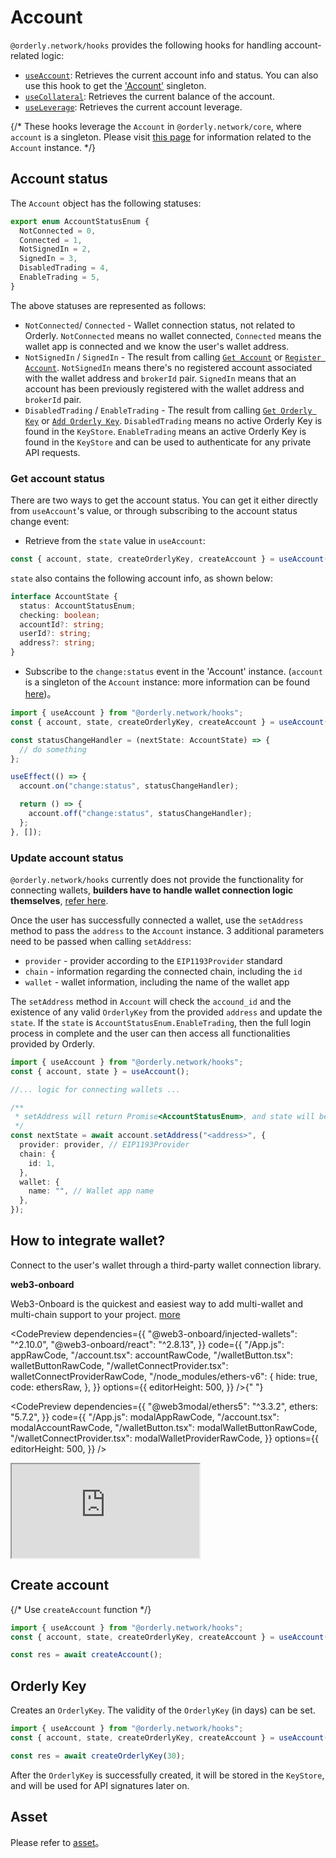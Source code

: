 




# Account

`@orderly.network/hooks` provides the following hooks for handling account-related logic:

- [`useAccount`](/apis/modules/__orderly_network___hooks/useAccount): Retrieves the current account info and status. You can also use this hook to get the ['Account'](/apis/modules/__orderly_network___core/Account) singleton.
- [`useCollateral`](/apis/modules/__orderly_network___hooks/useCollateral): Retrieves the current balance of the account.
- [`useLeverage`](/apis/modules/__orderly_network___hooks/useLeverage): Retrieves the current account leverage.

{/* These hooks leverage the `Account` in `@orderly.network/core`, where `account` is a singleton. Please visit [this page](/apis/modules/__orderly_network___hooks/Account) for information related to the `Account` instance. */}

## Account status

The `Account` object has the following statuses:

```typescript
export enum AccountStatusEnum {
  NotConnected = 0,
  Connected = 1,
  NotSignedIn = 2,
  SignedIn = 3,
  DisabledTrading = 4,
  EnableTrading = 5,
}
```

The above statuses are represented as follows:

- `NotConnected`/ `Connected` - Wallet connection status, not related to Orderly. `NotConnected` means no wallet connected, `Connected` means the wallet app is connected and we know the user's wallet address.
- `NotSignedIn` / `SignedIn` - The result from calling [`Get Account`](https://docs-api-evm.orderly.network/#restful-api-public-get-account) or [`Register Account`](https://docs-api-evm.orderly.network/#restful-api-public-register-account). `NotSignedIn` means there's no registered account associated with the wallet address and `brokerId` pair. `SignedIn` means that an account has been previously registered with the wallet address and `brokerId` pair.
- `DisabledTrading` / `EnableTrading` - The result from calling [`Get Orderly Key`](https://docs-api-evm.orderly.network/#restful-api-public-get-orderly-key) or [`Add Orderly Key`](https://docs-api-evm.orderly.network/#restful-api-public-add-orderly-key). `DisabledTrading` means no active Orderly Key is found in the `KeyStore`. `EnableTrading` means an active Orderly Key is found in the `KeyStore` and can be used to authenticate for any private API requests.

### Get account status

There are two ways to get the account status. You can get it either directly from `useAccount`'s value, or through subscribing to the account status change event:

- Retrieve from the `state` value in `useAccount`:

```typescript /state/
const { account, state, createOrderlyKey, createAccount } = useAccount();
```

`state` also contains the following account info, as shown below:

```typescript
interface AccountState {
  status: AccountStatusEnum;
  checking: boolean;
  accountId?: string;
  userId?: string;
  address?: string;
}
```

- Subscribe to the `change:status` event in the 'Account' instance. (`account` is a singleton of the `Account` instance: more information can be found [here](/apis/modules/__orderly_network___core/Account))。

```typescript /account/
import { useAccount } from "@orderly.network/hooks";
const { account, state, createOrderlyKey, createAccount } = useAccount();

const statusChangeHandler = (nextState: AccountState) => {
  // do something
};

useEffect(() => {
  account.on("change:status", statusChangeHandler);

  return () => {
    account.off("change:status", statusChangeHandler);
  };
}, []);
```

### Update account status

`@orderly.network/hooks` currently does not provide the functionality for connecting wallets, **builders have to handle wallet connection logic themselves**, [refer here](#how-to-integrate-wallet).

Once the user has successfully connected a wallet, use the `setAddress` method to pass the `address` to the `Account` instance. 3 additional parameters need to be passed when calling `setAddress`:

- `provider` - provider according to the `EIP1193Provider` standard
- `chain` - information regarding the connected chain, including the `id`
- `wallet` - wallet information, including the name of the wallet app

The `setAddress` method in `Account` will check the `accound_id` and the existence of any valid `OrderlyKey` from the provided `address` and update the `state`. If the `state` is `AccountStatusEnum.EnableTrading`, then the full login process in complete and the user can then access all functionalities provided by Orderly.

```typescript /account/
import { useAccount } from "@orderly.network/hooks";
const { account, state } = useAccount();

//... logic for connecting wallets ...

/**
 * setAddress will return Promise<AccountStatusEnum>, and state will be updated
 */
const nextState = await account.setAddress("<address>", {
  provider: provider, // EIP1193Provider
  chain: {
    id: 1,
  },
  wallet: {
    name: "", // Wallet app name
  },
});
```

## How to integrate wallet?

Connect to the user's wallet through a third-party wallet connection library.

**web3-onboard**

Web3-Onboard is the quickest and easiest way to add multi-wallet and multi-chain support to your project. [more](https://onboard.blocknative.com/docs/modules/react)

<CodePreview
  dependencies={{
    "@web3-onboard/injected-wallets": "^2.10.0",
    "@web3-onboard/react": "^2.8.13",
  }}
  code={{
    "/App.js": appRawCode,
    "/account.tsx": accountRawCode,
    "/walletButton.tsx": walletButtonRawCode,
    "/walletConnectProvider.tsx": walletConnectProviderRawCode,
    "/node_modules/ethers-v6": {
      hide: true,
      code: ethersRaw,
    },
  }}
  options={{
    editorHeight: 500,
  }}
/>{" "}

<CodePreview
  dependencies={{
    "@web3modal/ethers5": "^3.3.2",
    ethers: "5.7.2",
  }}
  code={{
    "/App.js": modalAppRawCode,
    "/account.tsx": modalAccountRawCode,
    "/walletButton.tsx": modalWalletButtonRawCode,
    "/walletConnectProvider.tsx": modalWalletProviderRawCode,
  }}
  options={{
    editorHeight: 500,
  }}
/>

<iframe
  src="https://codesandbox.io/p/devbox/wallet-connect-web3-modal-6nqh8y?file=%2Fsrc%2FApp.tsx&embed=1"
  style={{
    width: "100%",
    height: "500px",
    border: 0,
    borderRadius: "4px",
    overflow: "hidden",
  }}
  title="wallet connect web3 modal"
  allow="accelerometer; ambient-light-sensor; camera; encrypted-media; geolocation; gyroscope; hid; microphone; midi; payment; usb; vr; xr-spatial-tracking"
  sandbox="allow-forms allow-modals allow-popups allow-presentation allow-same-origin allow-scripts"
></iframe>

<CodeLive code={accountStateRaw} isPrivate />

## Create account

{/* Use `createAccount` function */}

```typescript /createAccount/
import { useAccount } from "@orderly.network/hooks";
const { account, state, createOrderlyKey, createAccount } = useAccount();

const res = await createAccount();
```

## Orderly Key

Creates an `OrderlyKey`. The validity of the `OrderlyKey` (in days) can be set.

```typescript /createOrderlyKey/
import { useAccount } from "@orderly.network/hooks";
const { account, state, createOrderlyKey, createAccount } = useAccount();

const res = await createOrderlyKey(30);
```

After the `OrderlyKey` is successfully created, it will be stored in the `KeyStore`, and will be used for API signatures later on.

## Asset

Please refer to [asset](/docs/hooks/assets)。
